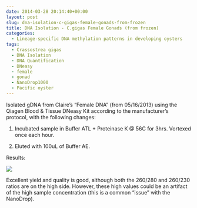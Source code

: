 ```yaml
---
date: 2014-03-28 20:14:40+00:00
layout: post
slug: dna-isolation-c-gigas-female-gonads-from-frozen
title: DNA Isolation - C.gigas Female Gonads (from frozen)
categories:
  - Lineage-specific DNA methylation patterns in developing oysters
tags:
  - Crassostrea gigas
  - DNA Isolation
  - DNA Quantification
  - DNeasy
  - female
  - gonad
  - NanoDrop1000
  - Pacific oyster
---
```


Isolated gDNA from Claire's "Female DNA" (from 05/16/2013) using the Qiagen Blood & Tissue DNeasy Kit according to the manufacturer's protocol, with the following changes:





  1. Incubated sample in Buffer ATL + Proteinase K @ 56C for 3hrs. Vortexed once each hour.



  2. Eluted with 100uL of Buffer AE.






Results:

![](https://eagle.fish.washington.edu/Arabidopsis/20140328%20-%20Claire%20gigas%20CgF%20gDNA%20ODs.JPG)

Excellent yield and quality is good, although both the 260/280 and 260/230 ratios are on the high side. However, these high values could be an artifact of the high sample concentration (this is a common "issue" with the NanoDrop).
